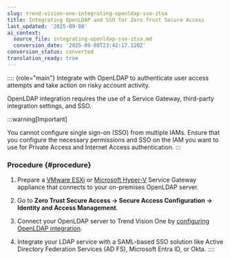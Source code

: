 ```yaml
---
slug: trend-vision-one-integrating-openldap-sso-ztsa
title: Integrating OpenLDAP and SSO for Zero Trust Secure Access
last_updated: '2025-09-08'
ai_context:
  source_file: integrating-openldap-sso-ztsa.md
  conversion_date: '2025-09-08T23:42:17.120Z'
conversion_status: converted
translation_ready: true
---
```


:::: {role="main"}
Integrate with OpenLDAP to authenticate user access attempts and take action on risky account activity.

OpenLDAP integration requires the use of a Service Gateway, third-party integration settings, and SSO.

:::warning[Important]

You cannot configure single sign-on (SSO) from multiple IAMs. Ensure that you configure the necessary permissions and SSO on the IAM you want to use for Private Access and Internet Access authentication.
:::

### Procedure {#procedure}

1.  Prepare a [VMware ESXi](sg-virtual-app-vmware-esxi.mdx) or [Microsoft Hyper-V](deploy-virtual-appliance-ms-hyper-v.mdx) Service Gateway appliance that connects to your on-premises OpenLDAP server.

2.  Go to **Zero Trust Secure Access → Secure Access Configuration → Identity and Access Management**.

3.  Connect your OpenLDAP server to Trend Vision One by [configuring OpenLDAP integration](openldap-integration.mdx).

4.  Integrate your LDAP service with a SAML-based SSO solution like Active Directory Federation Services (AD FS), Microsoft Entra ID, or Okta.
::::
